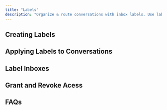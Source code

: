 ```yaml
---
title: "Labels"
description: "Organize & route conversations with inbox labels. Use labels to grant or revoke conversation access to teammates."
---
```


## Creating Labels

## Applying Labels to Conversations

## Label Inboxes

## Grant and Revoke Acess

## FAQs